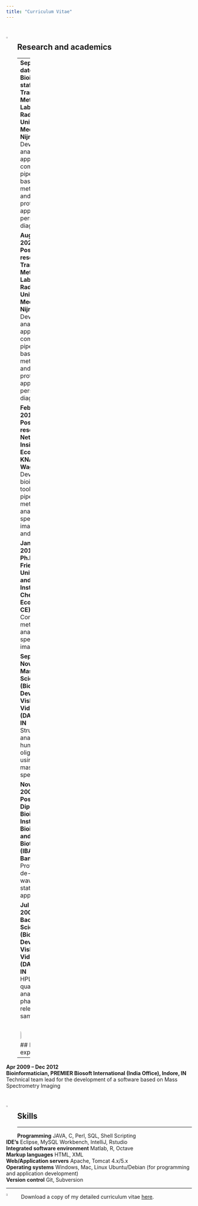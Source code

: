 ```yaml
---
title: "Curriculum Vitae"
---
```

&nbsp;
&nbsp;

<img src="images/paperclip_turquoise_blue.png" style="width:2%; margin-right: 20px" align="left"> 

## Research and academics ##

----
**Sep 2023 – Till date** <br>
**Bioinformatics staff scientist, Translational Metabolic Laboratory, Radboud University Medical Center, Nijmegen, NL**  <br>
Developing data analysis approaches and computational pipelines for MS-based metabolomics and glyco-proteomics with application in personalized diagnostics 

**Aug 2018 – Aug 2023** <br>
**Post-doctoral researcher, Translational Metabolic Laboratory, Radboud University Medical Center, Nijmegen, NL**  <br>
Developing data analysis approaches and computational pipelines for MS-based metabolomics and glyco-proteomics with application in personalized diagnostics 
<br>

**Feb 2017 – Jun 2018** <br>
**Post-doctoral researcher, Netherlands Insitute of Ecology (NIOO-KNAW), Wageningen, NL**  <br>
Developing bioinformatics tools and pipelines for metabolomics analysis (Mass spectrometry imaging, GC-MS and LC-MS)
<br>

**Jan 2013 – Jan 2017** <br>
**Ph.D. researcher, Friedrich Schiller University (FSU) and Max Planck Institute for Chemical Ecology (MPI-CE), Jena, DE** <br> 
Computational methods for the analysis of mass spectrometry imaging data<br>

**Sep 2009 - November 2011**<br>
**Masters in Science (Biochemistry), Devi Ahilya Vishwa Vidyalaya (DAVV), Indore, IN**<br>
Structural analysis of human milk oligosaccharides using tandem mass spectrometry<br>

**Nov 2007 - Apr 2009**<br>
**Post Graduate Diploma in Bioinformatics, Institute of Bioinformatics and Applied Biotechnology (IBAB), Bangalore, IN**<br>
Proteomics data de-noising: A wavelet based statistical approach<br>

**Jul 2004 - May 2007**<br>
**Bachelors in Science (Bioinformatics), Devi Ahilya Vishwa Vidyalaya (DAVV), Indore, IN**<br>
HPLC-based quantitative analysis of pharmaceutically relevant drug samples<br>

&nbsp;

<img src="images/paperclip_turquoise_blue.png" style="width:2%; margin-right: 20px" align="left"> 

## Industry experience##


----

**Apr 2009 – Dec 2012** <br>
**Bioinformatician, PREMIER Biosoft International (India Office), Indore, IN**<br>
Technical team lead for the development of a software based on Mass Spectrometry Imaging 

&nbsp;

<img src="images/paperclip_turquoise_blue.png" style="width:2%; margin-right: 20px" align="left"> 

## Skills ##

----

**Programming** JAVA, C, Perl, SQL, Shell Scripting  <br>
**IDE's** Eclipse, MySQL Workbench, IntelliJ, Rstudio  <br>
**Integrated software environment** Matlab, R, Octave<br>
**Markup languages** HTML, XML<br>
**Web/Application servers** Apache, Tomcat 4.x/5.x<br>
**Operating systems** Windows, Mac, Linux Ubuntu/Debian (for programming and application development)<br>
**Version control** Git, Subversion<br>

----

<img src="images/download_icon.png" style="width:4%; margin-right: 20px" align="left"> Download a copy of my detailed curriculum vitae [here]("purvakulkarni7.github.io/docs/Purva_Kulkarni_Curriculum_Vitae_Full.pdf").
